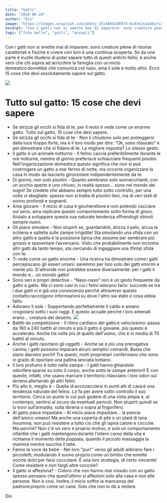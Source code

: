 ```yaml
---
title: "Gatti"
date: "2020-06-24"
author: "Dio"
image: "https://images.unsplash.com/photo-1514888286974-6c03e2ca1dba?ixlib=rb-4.0.3&ixid=MnwxMjA3fDB8MHxzZWFyY2h8Mnx8Z2F0dG98ZW58MHx8MHx8&auto=format&fit=crop&w=800&q=60"
excerpt: "Con i gatti non si smette mai di imparare: sono creature piene di risorse caratteriali e fisiche e vivere con loro è una continua scoperta. "
tags: ["foto belle", "gatti", "animali"]
---
```



Con i gatti non si smette mai di imparare: sono creature piene di risorse caratteriali e fisiche e vivere con loro è una continua scoperta. Se da una parte è inutile illudersi di poter sapere tutto di questi antichi felini, è anche vero che chi aspira ad arricchire la famiglia con un micio domestico dovrebbe che comunica col naso, ama il sole e molto altro. Ecco 15 cose che devi assolutamente sapere sul gatto.

![](https://images.unsplash.com/photo-1514888286974-6c03e2ca1dba?ixlib=rb-4.0.3&ixid=MnwxMjA3fDB8MHxzZWFyY2h8Mnx8Z2F0dG98ZW58MHx8MHx8&auto=format&fit=crop&w=800&q=60)

# Tutto sul gatto: 15 cose che devi sapere

- Se strizza gli occhi si fida di te, per il resto ti vede come un enorme gatto. Tutto sul gatto, 15 cose che devi sapere.
- Se strizza gli occhi si fida di te - Non li chiudono solo per proteggersi dalla luce troppo forte, ma è il loro modo per dire: “Ok, sono rilassato” e per dimostrare che si fidano di te. La migliore risposta? Lo stesso gesto.
- Il gatto è un animale notturno - Il felino caccia preferibilmente durante le ore notturne, mentre di giorno preferisce schiacciare frequenti pisolini. Nell'organizzazione domestica questo significa che non si può costringere un gatto a star fermo di notte, ma occorre organizzare la casa in modo da lasciarlo gironzolare indipendentemente da te.
- Di giorno, non solo pisolini - Quanto sembrano solo sonnecchianti, con un occhio aperto e uno chiuso, in realtà spesso... sono nel mondo dei sogni! Se credete che abbiano sempre tutto sotto controllo, per una volta vi sbagliate: spesso non si tratta di pisolini lievi, ma di veri stati di sonno profondi e sognanti.
- Ama giocare - Il micio di casa è giocherellone e non potendo cacciare sul serio, ama replicare questo comportamento sotto forma di gioco. Aiutalo a sviluppare questa sua naturale tendenza offrendogli stimoli sempre nuovi.
- Gli piace simulare - Non stupirti se, guardandoti, drizza il pelo, arcua la schiena e saltella sulle zampe irrigidite! Sta simulando una sfida con un altro gatto e quella è la posizione tipica che assume per sembrare più grosso e spaventare l’avversario. Visto che probabilmente non incontra altri gatti da tanto tempo, sta cercando di ingaggiare una (finta) sfida con te.
- Ti vede come un gatto enorme - Una ricerca ha dimostrato come i gatti percepiscano gli esseri umani: saremmo per loro solo dei gatti enormi e niente più. D'altronde non potrebbe essere diversamente: per i gatti il mondo è... un mondo gatto!
- Sono veri e propri detective - “Naso-naso” non è un gesto frequente da gatto a gatto. Ma ci sono casi in cui i felini adorano farlo: succede se tra i due gatti vi è già una conoscenza perché attraverso questo contatto raccolgono informazioni su dove l'altro sia stato e cosa abbia fatto.
- Adorano il sole - Sopportando perfettamente il caldo e amano crogiolarsi sotto i suoi raggi. E questo accade perché i loro antenati erano... creature del deserto.
![](https://images.unsplash.com/photo-1573865526739-10659fec78a5?ixlib=rb-4.0.3&ixid=MnwxMjA3fDB8MHxzZWFyY2h8NHx8Z2F0dG98ZW58MHx8MHx8&auto=format&fit=crop&w=800&q=60)
- Battiti da competizione - Il ritmo cardiaco del gatto è velocissimo: passa da 160 a 240 battiti al minuto e più il gatto è giovane, più questo è accelerato. Anche tre volte più di quello dell'uomo, che è in media di 70 battiti al minuto.
- Anche i gatti riportano gli oggetti - Anche se è più una prerogativa canina, i gatti possono imparare alcuni semplici comandi. Basta che siano davvero pochi! Tra questi, molti proprietari confermano che sono in grado di riportare una pallina lanciata lontano.
- Il loro profumo è tutto nelle zampe - I gatti hanno ghiandole odorifere sparse su tutto il corpo, anche sotto le zampe anteriori! È con queste, infatti, che usano marcare il territorio: rilasciano i loro odori sul terreno allertando gli altri felini.
- Più alto è, meglio è - Quella di accovacciarsi in punti alti di casa è una tendenza naturale del felino. Lo fa per avere sotto controllo il suo territorio. Cerca un punto in cui può godere di una vista ampia e, al contempo, sentirsi al sicuro da eventuali pericoli. Non stupirti quindi se lo trovi sull’armadio, sulla libreria o sopra al frigorifero.
- Al gatto piace impastare - Al micio piace impastare... la pancia dell'amico umano! Ma anche una coperta di pile o un plaid di lana. Insomma, non può resistere a tutto ciò che gli ispira calore e coccole. Ma perché? Non c'è un vero e proprio motivo, è solo un comportamento infantile che i gatti mantengono durante l'intero corso della vita e richiama il momento della poppata, quando il piccolo massaggia la mamma mentre succhia il latte.
- Fanno la voce da bebè - Nei loro “purr” verso gli adulti adorano fare i piccoletti, modulando il suono proprio come un bimbo che emette vocine dolci per farsi coccolare. È una loro strategia, di certo vincente! Come resistere e non fargli altre coccole?
- Il gatto si affeziona? - Coloro che non hanno mai vissuto con un gatto spesso pensano che quest’ultimo si affezioni solo alla casa e non alle persone. Non è così. Inoltre, il micio soffre la mancanza del padrone proprio come un cane. Solo che non lo dà a vedere.


<Signature>
    Dio
</Signature>
